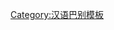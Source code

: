 {{User language-N|zh-pinggu|該用戶'''[[:Category:zh-pinggu 母語使用者|一出生]]'''就满嘴'''[[:Category:zh-pinggu 使用者|平谷话]]'''。|平谷话|12|9}}<noinclude>[[Category:汉语巴别模板]]</noinclude>